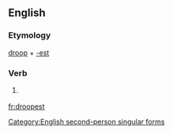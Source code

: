 ==English==

===Etymology===
[[droop]] + [[-est]]

===Verb===
{{infl|en|verb form}}

# {{archaic}} {{form of|Second-person singular simple present form|droop}}

[[Category:English second-person singular forms]]

[[fr:droopest]]